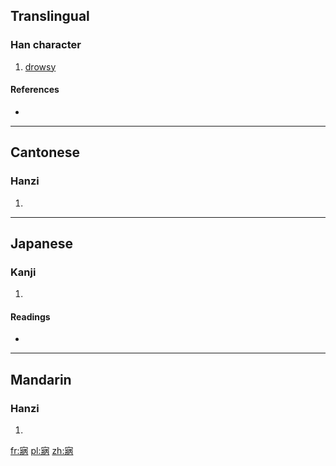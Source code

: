 ==Translingual==

===Han character===
{{Han char|rn=40|rad=宀|as=09|sn=12|four=3022<sub>7</sub>|canj=十女一月 (JVMB)}}

# [[drowsy]]

====References====
* {{Han ref|kx=0289.030|dkj=07233|dj=0572.030|hdz=20944.130|uh=5BCE|ud=23502|bh=D8D6|bd=55510}}

----

==Cantonese==

===Hanzi===
{{yue-hanzi|jyut=|y=bing3}}

# {{defn|lang=yue|sort=宀09}}

----

==Japanese==

===Kanji===
{{ja-kanji|grade=|rs=宀09}}

# {{defn|lang=ja|sort=宀09}}

====Readings====
* {{ja-readings|on=[[へい]] (hei), [[けい]] (kei)|kun=[[おびえる]] (obieru), [[おそわれる]] (osowareru), [[ねいる]] (neiru)}}

----

==Mandarin==

===Hanzi===
{{cmn-hanzi|pin=[[bìng]] ([[bing4]]), [[níng]] ([[ning2]]), [[nìng]] ([[ning4]])|wg=ping<sup>4</sup>, ning<sup>2</sup>, ning<sup>4</sup>}}

# {{defn|lang=cmn|sort=宀09}}

[[fr:寎]]
[[pl:寎]]
[[zh:寎]]